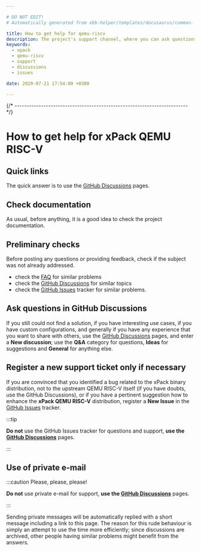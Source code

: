 ```yaml
---

# DO NOT EDIT!
# Automatically generated from xbb-helper/templates/docusaurus/common.

title: How to get help for qemu-riscv
description: The project's support channel, where you can ask questions, start discussions, and report issues.
keywords:
  - xpack
  - qemu-riscv
  - support
  - discussions
  - issues

date: 2020-07-21 17:54:00 +0300

---
```



{/* ------------------------------------------------------------------------ */}

# How to get help for xPack QEMU RISC-V

## Quick links

The quick answer is to use the
[GitHub Discussions](https://github.com/xpack-dev-tools/qemu-riscv-xpack/discussions/) pages.

## Check documentation

As usual, before anything, it is a good idea to check the project
documentation.

<Documentation/>

## Preliminary checks

Before posting any questions or providing feedback,
check if the subject was not already addressed.

- check the [FAQ](/docs/faq/)
for similar problems
- check the [GitHub Discussions](https://github.com/xpack-dev-tools/qemu-riscv-xpack/discussions/) for
similar topics
- check the
[GitHub Issues](https://github.com/xpack-dev-tools/qemu-riscv-xpack/issues/)
tracker for similar problems.

## Ask questions in GitHub Discussions

If you still could not find a solution, if you have interesting use
cases, if you have custom configurations, and generally if you have
any experience that you want to share with others, use the
[GitHub Discussions](https://github.com/xpack-dev-tools/qemu-riscv-xpack/discussions/) pages,
and enter a **New discussion**; use the **Q&A** category for questions, **Ideas** for suggestions and **General** for anything else.

## Register a new support ticket only if necessary

If you are convinced that you identified a bug related to the xPack binary
distribution, not to the upstream QEMU RISC-V itself
(if you have doubts, use the GitHub Discussions),
or if you have a pertinent suggestion how to enhance the **xPack QEMU RISC-V**
distribution, register a **New Issue** in the
[GitHub Issues](https://github.com/xpack-dev-tools/qemu-riscv-xpack/issues/)
tracker.

:::tip

**Do not** use the GitHub Issues tracker
for questions and support, **use the
[GitHub Discussions](https://github.com/xpack-dev-tools/qemu-riscv-xpack/discussions/)** pages.

:::

## Use of private e-mail

:::caution Please, please, please!

**Do not** use
private e-mail for support, **use the
[GitHub Discussions](https://github.com/xpack-dev-tools/qemu-riscv-xpack/discussions/)** pages.

:::

Sending private messages will be automatically replied with
a short message including a link to this page.
The reason for this rude behaviour is simply an attempt to use
the time more efficiently; since discussions are archived, other people
having similar problems might benefit from the answers.

